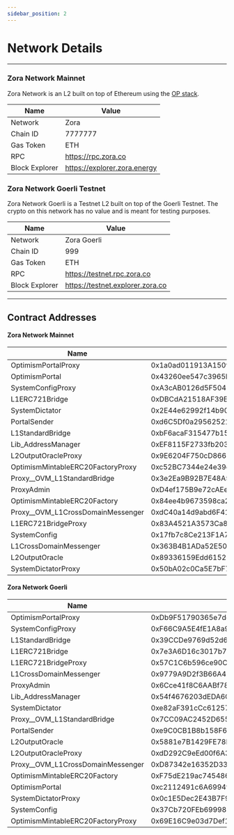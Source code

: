 ```yaml
---
sidebar_position: 2
---
```


# Network Details

---

### Zora Network Mainnet

Zora Network is an L2 built on top of Ethereum using the [OP stack](https://stack.optimism.io/).

| Name           | Value                        |
| -------------- | ---------------------------- |
| Network        | Zora                         |
| Chain ID       | 7777777                      |
| Gas Token      | ETH                          |
| RPC            | https://rpc.zora.co          |
| Block Explorer | https://explorer.zora.energy |

### Zora Network Goerli Testnet

Zora Network Goerli is a Testnet L2 built on top of the Goerli Testnet.
The crypto on this network has no value and is meant for testing purposes.

| Name           | Value                            |
| -------------- | -------------------------------- |
| Network        | Zora Goerli                      |
| Chain ID       | 999                              |
| Gas Token      | ETH                              |
| RPC            | https://testnet.rpc.zora.co      |
| Block Explorer | https://testnet.explorer.zora.co |

---

## Contract Addresses

#### Zora Network Mainnet

| Name                                | Address                                    |
| ----------------------------------- | ------------------------------------------ |
| OptimismPortalProxy                 | 0x1a0ad011913A150f69f6A19DF447A0CfD9551054 |
| OptimismPortal                      | 0x43260ee547c3965bb2a0174763bb8FEcC650BA4A |
| SystemConfigProxy                   | 0xA3cAB0126d5F504B071b81a3e8A2BBBF17930d86 |
| L1ERC721Bridge                      | 0xDBCdA21518AF39E7feb9748F6718D3db11591461 |
| SystemDictator                      | 0x2E44e62992f14b904Bfefd93e63D98D7dA4fcD66 |
| PortalSender                        | 0xd6C5Df0a29562521b2B26fAc218e3dAf0a4dFC9B |
| L1StandardBridge                    | 0xbF6acaF315477b15D638bf4d91eA48FA79b58335 |
| Lib_AddressManager                  | 0xEF8115F2733fb2033a7c756402Fc1deaa56550Ef |
| L2OutputOracleProxy                 | 0x9E6204F750cD866b299594e2aC9eA824E2e5f95c |
| OptimismMintableERC20FactoryProxy   | 0xc52BC7344e24e39dF1bf026fe05C4e6E23CfBcFf |
| Proxy\_\_OVM_L1StandardBridge       | 0x3e2Ea9B92B7E48A52296fD261dc26fd995284631 |
| ProxyAdmin                          | 0xD4ef175B9e72cAEe9f1fe7660a6Ec19009903b49 |
| OptimismMintableERC20Factory        | 0x84ee4b9673598ca2FbDad4Ba4a27A58D6328Ec46 |
| Proxy\_\_OVM_L1CrossDomainMessenger | 0xdC40a14d9abd6F410226f1E6de71aE03441ca506 |
| L1ERC721BridgeProxy                 | 0x83A4521A3573Ca87f3a971B169C5A0E1d34481c3 |
| SystemConfig                        | 0x17fb7c8Ce213F1A7691ee41EA880ABf6eBC6fa95 |
| L1CrossDomainMessenger              | 0x363B4B1ADa52E50353f746999bd9E94395190d2C |
| L2OutputOracle                      | 0x89336159Edd615260a95309e46343602D6b6489e |
| SystemDictatorProxy                 | 0x50bA02c0Ca5E7bF772913EaF24Fb1fd3842a5f19 |

#### Zora Network Goerli

| Name                                | Address                                    |
| ----------------------------------- | ------------------------------------------ |
| OptimismPortalProxy                 | 0xDb9F51790365e7dc196e7D072728df39Be958ACe |
| SystemConfigProxy                   | 0xF66C9A5E4fE1A8a9bc44a4aF80505a4C3620Ee64 |
| L1StandardBridge                    | 0x39CCDe9769d52d61189AB799d91665A11b5f3464 |
| L1ERC721Bridge                      | 0x7e3A6D16c3017b7876138350749981704cA333E  |
| L1ERC721BridgeProxy                 | 0x57C1C6b596ce90C0e010c358DD4Aa052404bB70F |
| L1CrossDomainMessenger              | 0x9779A9D2f3B66A4F4d27cB99Ab6cC1266b3Ca9af |
| ProxyAdmin                          | 0x6Cce41f8C6AABf78E1DA6caF8f78B14946dF6FcF |
| Lib_AddressManager                  | 0x54f4676203dEDA6C08E0D40557A119c602bFA246 |
| SystemDictator                      | 0xe82aF391cCc61257012F5eC08A2D1066230Cb103 |
| Proxy\_\_OVM_L1StandardBridge       | 0x7CC09AC2452D6555d5e0C213Ab9E2d44eFbFc956 |
| PortalSender                        | 0xe9C0CB1B8b158F6397aF04977F331de97233c9a6 |
| L2OutputOracle                      | 0x5881e7B1429FE78b1c98eBAe55d67184597a787c |
| L2OutputOracleProxy                 | 0xdD292C9eEd00f6A32Ff5245d0BCd7f2a15f24e00 |
| Proxy\_\_OVM_L1CrossDomainMessenger | 0xD87342e16352D33170557A7dA1e5fB966a60FafC |
| OptimismMintableERC20Factory        | 0xF75dE219ac74548635261166E40dF6f1dB5aCfeD |
| OptimismPortal                      | 0xc2112491c6A6994f1Aa299FA0A2a0397d7D2b438 |
| SystemDictatorProxy                 | 0x0c1E5Dec2E43B7F97c69Fc68f996F5d4F36E1619 |
| SystemConfig                        | 0x37Cb720FEb69998712a89a0808c9434F59B26750 |
| OptimismMintableERC20FactoryProxy   | 0x69E16C9e03d7Def18A5d88e3c5c2e037946346eF |
